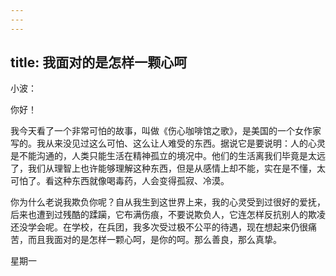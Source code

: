 ```yaml
---
---
---
```

title: 我面对的是怎样一颗心呵
---

小波：

你好！

我今天看了一个非常可怕的故事，叫做《伤心咖啡馆之歌》，是美国的一个女作家写的。我从来没见过这么可怕、这么让人难受的东西。据说它是要说明：人的心灵是不能沟通的，人类只能生活在精神孤立的境况中。他们的生活离我们毕竟是太远了，我们从理智上也许能够理解这种东西，但是从感情上却不能，实在是不懂，太可怕了。看这种东西就像喝毒药，人会变得孤寂、冷漠。

你为什么老说我欺负你呢？自从我生到这世界上来，我的心灵受到过很好的爱抚，后来也遭到过残酷的蹂躏，它布满伤痕，不要说欺负人，它连怎样反抗别人的欺凌还没学会呢。在学校，在兵团，我多次受过极不公平的待遇，现在想起来仍很痛苦，而且我面对的是怎样一颗心呵，是你的呵。那么善良，那么真挚。

星期一